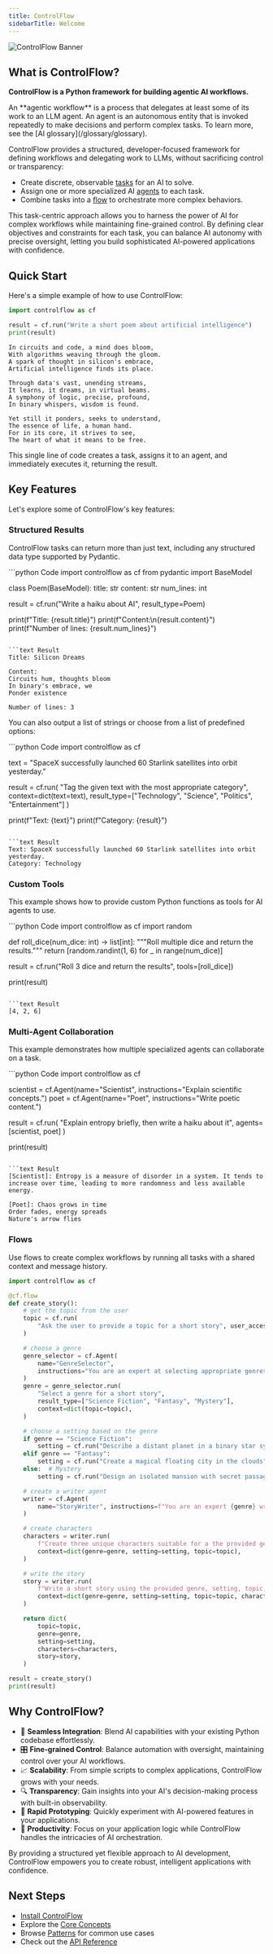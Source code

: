 ```yaml
---
title: ControlFlow
sidebarTitle: Welcome
---
```


![ControlFlow Banner](/assets/brand/controlflow_banner.png)

## What is ControlFlow?

**ControlFlow is a Python framework for building agentic AI workflows.**

<Note>
An **agentic workflow** is a process that delegates at least some of its work to an LLM agent. An agent is an autonomous entity that is invoked repeatedly to make decisions and perform complex tasks. To learn more, see the [AI glossary](/glossary/glossary).
</Note>

ControlFlow provides a structured, developer-focused framework for defining workflows and delegating work to LLMs, without sacrificing control or transparency:

- Create discrete, observable [tasks](/concepts/tasks) for an AI to solve.
- Assign one or more specialized AI [agents](/concepts/agents) to each task.
- Combine tasks into a [flow](/concepts/flows) to orchestrate more complex behaviors.

This task-centric approach allows you to harness the power of AI for complex workflows while maintaining fine-grained control. By defining clear objectives and constraints for each task, you can balance AI autonomy with precise oversight, letting you build sophisticated AI-powered applications with confidence.

## Quick Start

Here's a simple example of how to use ControlFlow:
<CodeGroup>
```python Code
import controlflow as cf

result = cf.run("Write a short poem about artificial intelligence")
print(result)
```

```text Result
In circuits and code, a mind does bloom,
With algorithms weaving through the gloom.
A spark of thought in silicon's embrace,
Artificial intelligence finds its place.

Through data's vast, unending streams,
It learns, it dreams, in virtual beams.
A symphony of logic, precise, profound,
In binary whispers, wisdom is found.

Yet still it ponders, seeks to understand,
The essence of life, a human hand.
For in its core, it strives to see,
The heart of what it means to be free.
```
</CodeGroup>
This single line of code creates a task, assigns it to an agent, and immediately executes it, returning the result.

## Key Features

Let's explore some of ControlFlow's key features:

### Structured Results

ControlFlow tasks can return more than just text, including any structured data type supported by Pydantic.

<CodeGroup>
```python Code
import controlflow as cf
from pydantic import BaseModel

class Poem(BaseModel):
    title: str
    content: str
    num_lines: int

result = cf.run("Write a haiku about AI", result_type=Poem)

print(f"Title: {result.title}")
print(f"Content:\n{result.content}")
print(f"Number of lines: {result.num_lines}")
```

```text Result
Title: Silicon Dreams

Content:
Circuits hum, thoughts bloom
In binary's embrace, we
Ponder existence

Number of lines: 3
```
</CodeGroup>

You can also output a list of strings or choose from a list of predefined options:

<CodeGroup>
```python Code
import controlflow as cf

text = "SpaceX successfully launched 60 Starlink satellites into orbit yesterday."

result = cf.run(
    "Tag the given text with the most appropriate category",
    context=dict(text=text),
    result_type=["Technology", "Science", "Politics", "Entertainment"]
)

print(f"Text: {text}")
print(f"Category: {result}")
```

```text Result
Text: SpaceX successfully launched 60 Starlink satellites into orbit yesterday.
Category: Technology
```
</CodeGroup>


### Custom Tools

This example shows how to provide custom Python functions as tools for AI agents to use.

<CodeGroup>
```python Code
import controlflow as cf
import random

def roll_dice(num_dice: int) -> list[int]:
    """Roll multiple dice and return the results."""
    return [random.randint(1, 6) for _ in range(num_dice)]

result = cf.run("Roll 3 dice and return the results", tools=[roll_dice])

print(result)
```

```text Result
[4, 2, 6]
```
</CodeGroup>

### Multi-Agent Collaboration

This example demonstrates how multiple specialized agents can collaborate on a task.

<CodeGroup>
```python Code
import controlflow as cf

scientist = cf.Agent(name="Scientist", instructions="Explain scientific concepts.")
poet = cf.Agent(name="Poet", instructions="Write poetic content.")

result = cf.run(
    "Explain entropy briefly, then write a haiku about it",
    agents=[scientist, poet]
)

print(result)
```

```text Result
[Scientist]: Entropy is a measure of disorder in a system. It tends to increase over time, leading to more randomness and less available energy.

[Poet]: Chaos grows in time
Order fades, energy spreads
Nature's arrow flies
```
</CodeGroup>


### Flows

Use flows to create complex workflows by running all tasks with a shared context and message history.

```python
import controlflow as cf

@cf.flow
def create_story():
    # get the topic from the user
    topic = cf.run(
        "Ask the user to provide a topic for a short story", user_access=True
    )

    # choose a genre
    genre_selector = cf.Agent(
        name="GenreSelector",
        instructions="You are an expert at selecting appropriate genres based on prompts.",
    )
    genre = genre_selector.run(
        "Select a genre for a short story",
        result_type=["Science Fiction", "Fantasy", "Mystery"],
        context=dict(topic=topic),
    )

    # choose a setting based on the genre
    if genre == "Science Fiction":
        setting = cf.run("Describe a distant planet in a binary star system")
    elif genre == "Fantasy":
        setting = cf.run("Create a magical floating city in the clouds")
    else:  # Mystery
        setting = cf.run("Design an isolated mansion with secret passages")

    # create a writer agent
    writer = cf.Agent(
        name="StoryWriter", instructions=f"You are an expert {genre} writer."
    )

    # create characters
    characters = writer.run(
        f"Create three unique characters suitable for a the provided genre, setting, and topic.",
        context=dict(genre=genre, setting=setting, topic=topic),
    )

    # write the story
    story = writer.run(
        f"Write a short story using the provided genre, setting, topic, and characters.",
        context=dict(genre=genre, setting=setting, topic=topic, characters=characters),
    )

    return dict(
        topic=topic,
        genre=genre,
        setting=setting,
        characters=characters,
        story=story,
    )

result = create_story()
print(result)
```


## Why ControlFlow?

- 🔗 **Seamless Integration**: Blend AI capabilities with your existing Python codebase effortlessly.
- 🎛️ **Fine-grained Control**: Balance automation with oversight, maintaining control over your AI workflows.
- 📈 **Scalability**: From simple scripts to complex applications, ControlFlow grows with your needs.
- 🔍 **Transparency**: Gain insights into your AI's decision-making process with built-in observability.
- 🚀 **Rapid Prototyping**: Quickly experiment with AI-powered features in your applications.
- 🤝 **Productivity**: Focus on your application logic while ControlFlow handles the intricacies of AI orchestration.

By providing a structured yet flexible approach to AI development, ControlFlow empowers you to create robust, intelligent applications with confidence.

## Next Steps

- [Install ControlFlow](/installation)
- Explore the [Core Concepts](/concepts)
- Browse [Patterns](/patterns) for common use cases
- Check out the [API Reference](/api-reference)
